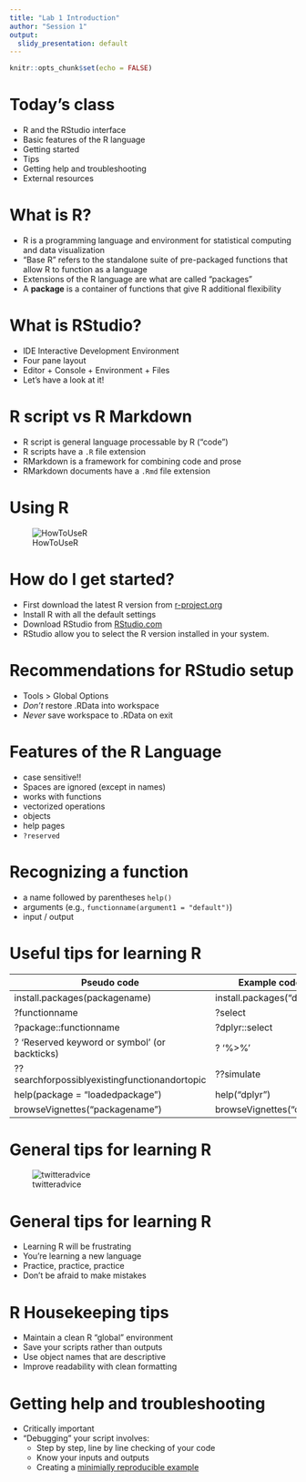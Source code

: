 ```yaml
---
title: "Lab 1 Introduction"
author: "Session 1"
output:
  slidy_presentation: default
---
```


```r
knitr::opts_chunk$set(echo = FALSE)
```

# Today's class

* R and the RStudio interface
* Basic features of the R language
* Getting started
* Tips
* Getting help and troubleshooting
* External resources

# What is R?

* R is a programming language and environment for statistical computing and
data visualization
* "Base R" refers to the standalone suite of pre-packaged functions that allow
R to function as a language
* Extensions of the R language are what are called "packages"
* A **package** is a container of functions that give R additional flexibility

# What is RStudio?

* IDE Interactive Development Environment
* Four pane layout
* Editor + Console + Environment + Files
* Let's have a look at it!

# R script vs R Markdown

* R script is general language processable by R ("code")
* R scripts have a `.R` file extension
* RMarkdown is a framework for combining code and prose
* RMarkdown documents have a `.Rmd` file extension

# Using R

![HowToUseR](https://github.com/CUNYSPHCode/IntroR/raw/master/Lectures/catprogram.jpeg)

# How do I get started?

* First download the latest R version from [r-project.org](https://cloud.r-project.org/)
* Install R with all the default settings
* Download RStudio from [RStudio.com](https://www.rstudio.com/products/rstudio/download/)
* RStudio allow you to select the R version installed in your system.

# Recommendations for RStudio setup

* Tools > Global Options
* _Don't_ restore .RData into workspace
* _Never_ save workspace to .RData on exit

# Features of the R Language

* case sensitive!!
* Spaces are ignored (except in names)
* works with functions
* vectorized operations
* objects
* help pages
* `?reserved`

# Recognizing a function

* a name followed by parentheses `help()`
* arguments (e.g., `functionname(argument1 = "default")`)
* input / output

# Useful tips for learning R

Pseudo code                                   |   Example code
--------------------------------------------  |   -------------------
install.packages(packagename)                 | install.packages("dplyr")
?functionname                                 | ?select
?package::functionname                        | ?dplyr::select
? 'Reserved keyword or symbol' (or backticks) | ? '%>%'
??searchforpossiblyexistingfunctionandortopic | ??simulate
help(package = "loadedpackage")               | help("dplyr")
browseVignettes("packagename")                | browseVignettes("dplyr")

# General tips for learning R

![twitteradvice](https://github.com/CUNYSPHCode/IntroR/raw/master/Lectures/radvicetwitter.png)

# General tips for learning R

* Learning R will be frustrating
* You're learning a new language
* Practice, practice, practice
* Don't be afraid to make mistakes

# R Housekeeping tips

* Maintain a clean R "global" environment
* Save your scripts rather than outputs
* Use object names that are descriptive
* Improve readability with clean formatting

# Getting help and troubleshooting

* Critically important
* "Debugging" your script involves:
  * Step by step, line by line checking of your code
  * Know your inputs and outputs
  * Creating a [minimially reproducible example](https://stackoverflow.com/a/5963610/6558242)

